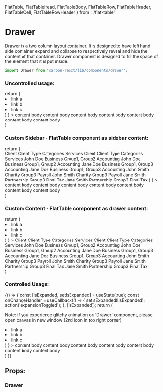   FlatTable,
  FlatTableHead,
  FlatTableBody,
  FlatTableRow,
  FlatTableHeader,
  FlatTableCell,
  FlatTableRowHeader
} from '../flat-table'

<Meta title="Design System/Drawer" />

# Drawer
Drawer is a two column layout container.
It is designed to have left hand side container expand and collapse to respectively reveal and hide the content of that container.
Drawer component is designed to fill the space of the element that it is put inside.

```javascript
import Drawer from 'carbon-react/lib/components/drawer';
```

### Uncontrolled usage:

<Preview>
  <Story name="uncontrolled" parameters={{ info: { disable: true }}} >
    return (
      <div style={ { height: '200px' } }>
        <Drawer
          expandedWidth={ text('expandedWidth', '40%') }
          animationDuration={ text('animationDuration', '0.5s') }
          sidebar={ (
            <ul>
              <li>link a</li>
              <li>link b</li>
              <li>link c</li>
            </ul>
          ) }
        >
          content body content body content body content body content body content body content body
        </Drawer>
      </div>
    )
  </Story>
</Preview>

### Custom Sidebar - FlatTable component as sidebar content:

<Preview>
  <Story name="custom-sidebar" parameters={{ info: { disable: true }}} >
    return (
      <div style={ { height: '200px' } }>
        <Drawer
          expandedWidth={ text('expandedWidth', '20%') }
          animationDuration={ text('animationDuration', '0.5s') }
          sidebar={ (
            <FlatTable>
            <FlatTableHead>
              <FlatTableRow>
                <FlatTableHeader>Client</FlatTableHeader>
                <FlatTableHeader>Client Type</FlatTableHeader>
                <FlatTableHeader>Categories</FlatTableHeader>
                <FlatTableHeader>Services</FlatTableHeader>
                <FlatTableHeader>Client</FlatTableHeader>
                <FlatTableHeader>Client Type</FlatTableHeader>
                <FlatTableHeader>Categories</FlatTableHeader>
                <FlatTableHeader>Services</FlatTableHeader>
              </FlatTableRow>
            </FlatTableHead>
            <FlatTableBody>
              <FlatTableRow>
                <FlatTableCell>John Doe</FlatTableCell>
                <FlatTableCell>Business</FlatTableCell>
                <FlatTableCell>Group1, Group2</FlatTableCell>
                <FlatTableCell>Accounting</FlatTableCell>
                <FlatTableCell>John Doe</FlatTableCell>
                <FlatTableCell>Business</FlatTableCell>
                <FlatTableCell>Group1, Group2</FlatTableCell>
                <FlatTableCell>Accounting</FlatTableCell>
              </FlatTableRow>
              <FlatTableRow>
                <FlatTableCell>Jane Doe</FlatTableCell>
                <FlatTableCell>Business</FlatTableCell>
                <FlatTableCell>Group1, Group3</FlatTableCell>
                <FlatTableCell>Accounting</FlatTableCell>
                <FlatTableCell>Jane Doe</FlatTableCell>
                <FlatTableCell>Business</FlatTableCell>
                <FlatTableCell>Group1, Group3</FlatTableCell>
                <FlatTableCell>Accounting</FlatTableCell>
              </FlatTableRow>
              <FlatTableRow>
                <FlatTableCell>John Smith</FlatTableCell>
                <FlatTableCell>Charity</FlatTableCell>
                <FlatTableCell>Group3</FlatTableCell>
                <FlatTableCell>Payroll</FlatTableCell>
                <FlatTableCell>John Smith</FlatTableCell>
                <FlatTableCell>Charity</FlatTableCell>
                <FlatTableCell>Group3</FlatTableCell>
                <FlatTableCell>Payroll</FlatTableCell>
              </FlatTableRow>
              <FlatTableRow>
                <FlatTableCell>Jane Smith</FlatTableCell>
                <FlatTableCell>Partnership</FlatTableCell>
                <FlatTableCell>Group3</FlatTableCell>
                <FlatTableCell>Final Tax</FlatTableCell>
                <FlatTableCell>Jane Smith</FlatTableCell>
                <FlatTableCell>Partnership</FlatTableCell>
                <FlatTableCell>Group3</FlatTableCell>
                <FlatTableCell>Final Tax</FlatTableCell>
              </FlatTableRow>
            </FlatTableBody>
          </FlatTable>
          ) }
        >
        content body content body content body content body content body content body content body
        </Drawer>
      </div>
    )
  </Story>
</Preview>

### Custom Content - FlatTable component as drawer content:

<Preview>
  <Story name="custom-content" parameters={{ info: { disable: true }}} >
    return (
      <div style={ { height: '200px' } }>
        <Drawer
          expandedWidth={ text('expandedWidth', '20%') }
          animationDuration={ text('animationDuration', '0.5s') }
          sidebar={ (
            <ul>
              <li>link a</li>
              <li>link b</li>
              <li>link c</li>
            </ul>
          ) }
        >
          <FlatTable>
            <FlatTableHead>
              <FlatTableRow>
                <FlatTableHeader>Client</FlatTableHeader>
                <FlatTableHeader>Client Type</FlatTableHeader>
                <FlatTableHeader>Categories</FlatTableHeader>
                <FlatTableHeader>Services</FlatTableHeader>
                <FlatTableHeader>Client</FlatTableHeader>
                <FlatTableHeader>Client Type</FlatTableHeader>
                <FlatTableHeader>Categories</FlatTableHeader>
                <FlatTableHeader>Services</FlatTableHeader>
              </FlatTableRow>
            </FlatTableHead>
            <FlatTableBody>
              <FlatTableRow>
                <FlatTableCell>John Doe</FlatTableCell>
                <FlatTableCell>Business</FlatTableCell>
                <FlatTableCell>Group1, Group2</FlatTableCell>
                <FlatTableCell>Accounting</FlatTableCell>
                <FlatTableCell>John Doe</FlatTableCell>
                <FlatTableCell>Business</FlatTableCell>
                <FlatTableCell>Group1, Group2</FlatTableCell>
                <FlatTableCell>Accounting</FlatTableCell>
              </FlatTableRow>
              <FlatTableRow>
                <FlatTableCell>Jane Doe</FlatTableCell>
                <FlatTableCell>Business</FlatTableCell>
                <FlatTableCell>Group1, Group3</FlatTableCell>
                <FlatTableCell>Accounting</FlatTableCell>
                <FlatTableCell>Jane Doe</FlatTableCell>
                <FlatTableCell>Business</FlatTableCell>
                <FlatTableCell>Group1, Group3</FlatTableCell>
                <FlatTableCell>Accounting</FlatTableCell>
              </FlatTableRow>
              <FlatTableRow>
                <FlatTableCell>John Smith</FlatTableCell>
                <FlatTableCell>Charity</FlatTableCell>
                <FlatTableCell>Group3</FlatTableCell>
                <FlatTableCell>Payroll</FlatTableCell>
                <FlatTableCell>John Smith</FlatTableCell>
                <FlatTableCell>Charity</FlatTableCell>
                <FlatTableCell>Group3</FlatTableCell>
                <FlatTableCell>Payroll</FlatTableCell>
              </FlatTableRow>
              <FlatTableRow>
                <FlatTableCell>Jane Smith</FlatTableCell>
                <FlatTableCell>Partnership</FlatTableCell>
                <FlatTableCell>Group3</FlatTableCell>
                <FlatTableCell>Final Tax</FlatTableCell>
                <FlatTableCell>Jane Smith</FlatTableCell>
                <FlatTableCell>Partnership</FlatTableCell>
                <FlatTableCell>Group3</FlatTableCell>
                <FlatTableCell>Final Tax</FlatTableCell>
              </FlatTableRow>
            </FlatTableBody>
          </FlatTable>
        </Drawer>
      </div>
    )
  </Story>
</Preview>

### Controlled Usage:

<Preview>
  <Story name="controlled" parameters={{ info: { disable: true }}} >
    {() => {
      const [isExpanded, setIsExpanded] = useState(true);
      const onChangeHandler = useCallback(() => {
        setIsExpanded(!isExpanded);
        action('expansionToggled');
      }, [isExpanded]);
      return (
        <div>
          <p>
            Note: if you experience glitchy animation on `Drawer` component,
            please open canvas in new window (2nd icon in top right corner)
          </p>
          <div style={ { height: '200px' } }>
            <Drawer
              expandedWidth={ text('expandedWidth', '40%') }
              animationDuration={ text('animationDuration', '0.5s') }
              expanded={ isExpanded }
              onChange={ onChangeHandler }
              sidebar={ (
                <ul>
                  <li>link a</li>
                  <li>link b</li>
                  <li>link c</li>
                </ul>
              ) }
            >
              content body content body content body content body content body content body content body
            </Drawer>
          </div>
        </div>
      )
    }}
  </Story>
</Preview>

## Props:

### Drawer

<Props of={Drawer} />
